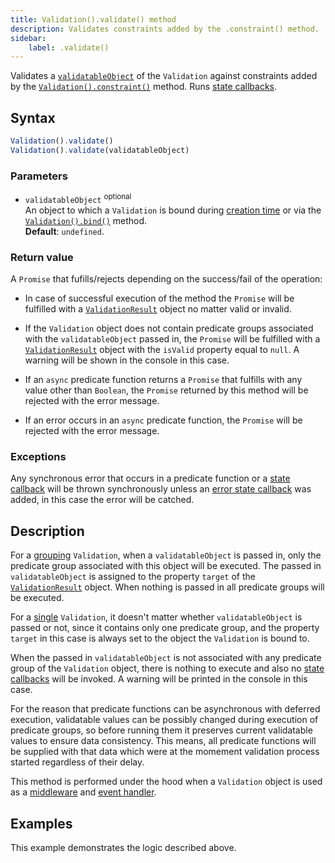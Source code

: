 ```yaml
---
title: Validation().validate() method
description: Validates constraints added by the .constraint() method.
sidebar:
    label: .validate()
---
```



Validates a [`validatableObject`](/api/validation/constructor/#parameters) of the `Validation` against constraints added by the [`Validation().constraint()`](/api/validation/instance-methods/constraint/) method. Runs [state callbacks](/concept/state-callbacks/).

## Syntax

```js
Validation().validate()
Validation().validate(validatableObject)
```

### Parameters

- `validatableObject` <sup>optional</sup>
<br/> An object to which a `Validation` is bound during [creation time](/api/validation/constructor/#parameters) or via the [`Validation().bind()`](/api/validation/instance-methods/bind/) method.
<br/> **Default**: `undefined`.

### Return value

A `Promise` that fufills/rejects depending on the success/fail of the operation: 

- In case of successful execution of the method the `Promise` will be fulfilled with a [`ValidationResult`](/api/validation-result/) object no matter valid or invalid. 

- If the `Validation` object does not contain predicate groups associated with the `validatableObject` passed in, the `Promise` will be fulfilled with a [`ValidationResult`](/api/validation-result/) object with the `isValid` property equal to `null`. A warning will be shown in the console in this case.

- If an `async` predicate function returns a `Promise` that fulfills with any value other than `Boolean`, the `Promise` returned by this method will be rejected with the error message.

- If an error occurs in an `async` predicate function, the `Promise` will be rejected with the error message.

### Exceptions

Any synchronous error that occurs in a predicate function or a [state callback](/concept/state-callbacks/) will be thrown synchronously unless an [error state callback](/concept/error-handling/) was added, in this case the error will be catched.

## Description

For a [grouping](/concept/grouping-validations/) `Validation`, when a `validatableObject` is passed in, only the predicate group associated with this object will be executed. The passed in `validatableObject` is assigned to the property `target` of the [`ValidationResult`](/api/validation-result/) object. When nothing is passed in all predicate groups will be executed.   

For a [single](/concept/single-validation/) `Validation`, it doesn't matter whether `validatableObject` is passed or not, since it contains only one predicate group, and the property `target` in this case is always set to the object the `Validation` is bound to.  

When the passed in `validatableObject` is not associated with any predicate group of the `Validation` object, there is nothing to execute and also no [state callbacks](/concept/state-callbacks/) will be invoked. A warning will be printed in the console in this case.

For the reason that predicate functions can be asynchronous with deferred execution, validatable values can be possibly changed during execution of predicate groups, so before running them it preserves current validatable values to ensure data consistency. This means, all predicate functions will be supplied with that data which were at the momement validation process started regardless of their delay.

This method is performed under the hood when a `Validation` object is used as a [middleware](/api/validation/callable-object/middleware/) and [event handler](/api/validation/callable-object/event-handler/).

## Examples

This example demonstrates the logic described above.

<Code code={validateExample} lang='js' />
